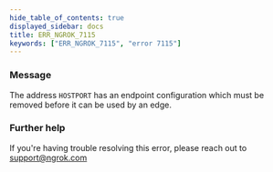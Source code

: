 ```yaml
---
hide_table_of_contents: true
displayed_sidebar: docs
title: ERR_NGROK_7115
keywords: ["ERR_NGROK_7115", "error 7115"]
---
```


### Message

The address `HOSTPORT` has an endpoint configuration which must be removed before it can be used by an edge.

### Further help

If you're having trouble resolving this error, please reach out to [support@ngrok.com](mailto:support@ngrok.com?subject=Help%20with%20ERR_NGROK_7115)
